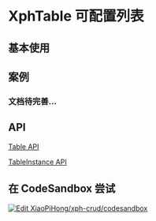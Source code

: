 
# XphTable 可配置列表

## 基本使用

<ExpandDemoWrapper rawStr={tableRaw}>
  <TableDemos.Base />
</ExpandDemoWrapper>

## 案例

<TableApi />

<TableFullHeight />

<TableAutoRequest />

<TableAutoPagination />

<TableFormatDataSource />

<TableVirtual />

<TablePagination />

<TableToolbar />

### 文档待完善...

## API

[Table API](/docs/api/type-aliases/TXphTableProps)

[TableInstance API](/docs/api/type-aliases/TXphTableActionType)

## 在 CodeSandbox 尝试

[![Edit XiaoPiHong/xph-crud/codesandbox](https://codesandbox.io/static/img/play-codesandbox.svg)](https://codesandbox.io/p/github/XiaoPiHong/xph-crud/codesandbox?embed=1&file=%2Fexamples%2Froutes%2Findex.tsx)
